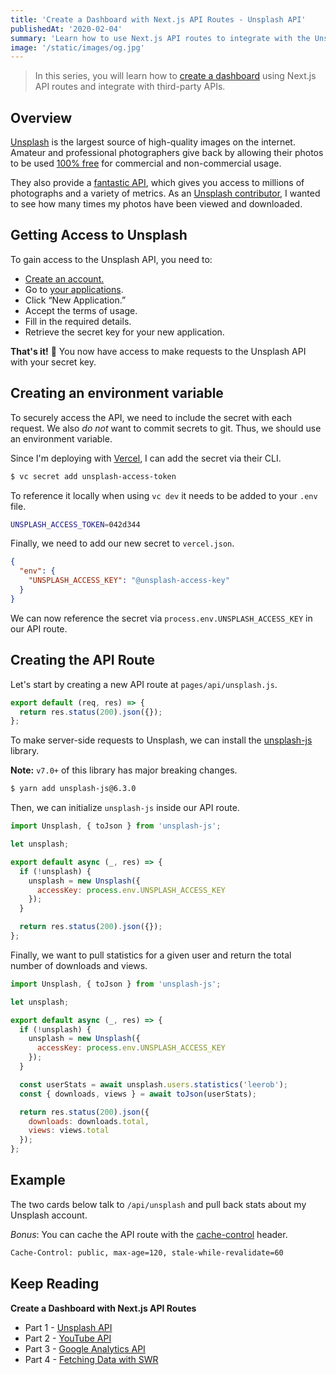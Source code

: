 ```yaml
---
title: 'Create a Dashboard with Next.js API Routes - Unsplash API'
publishedAt: '2020-02-04'
summary: 'Learn how to use Next.js API routes to integrate with the Unsplash API and retrieve statistics about a user.'
image: '/static/images/og.jpg'
---
```


> In this series, you will learn how to [create a dashboard](/dashboard) using Next.js API routes and integrate with third-party APIs.

<Unsplash />

## Overview

[Unsplash](https://unsplash.com) is the largest source of high-quality images on the internet.
Amateur and professional photographers give back by allowing their photos to be used [100% free](https://unsplash.com/license) for commercial and non-commercial usage.

They also provide a [fantastic API](https://unsplash.com/developers), which gives you access to millions of photographs and a variety of metrics.
As an [Unsplash contributor](https://unsplash.com/@leerob), I wanted to see how many times my photos have been viewed and downloaded.

## Getting Access to Unsplash

To gain access to the Unsplash API, you need to:

- [Create an account.](https://unsplash.com/documentation#creating-a-developer-account)
- Go to [your applications](https://unsplash.com/oauth/applications).
- Click “New Application.”
- Accept the terms of usage.
- Fill in the required details.
- Retrieve the secret key for your new application.

**That's it!** 🎉 You now have access to make requests to the Unsplash API with your secret key.

## Creating an environment variable

To securely access the API, we need to include the secret with each request.
We also _do not_ want to commit secrets to git. Thus, we should use an environment variable.

Since I'm deploying with [Vercel](https://vercel.com), I can add the secret via their CLI.

```bash
$ vc secret add unsplash-access-token
```

To reference it locally when using `vc dev` it needs to be added to your `.env` file.

```bash
UNSPLASH_ACCESS_TOKEN=042d344
```

Finally, we need to add our new secret to `vercel.json`.

```json:vercel.json
{
  "env": {
    "UNSPLASH_ACCESS_KEY": "@unsplash-access-key"
  }
}
```

We can now reference the secret via `process.env.UNSPLASH_ACCESS_KEY` in our API route.

## Creating the API Route

Let's start by creating a new API route at `pages/api/unsplash.js`.

```js
export default (req, res) => {
  return res.status(200).json({});
};
```

To make server-side requests to Unsplash, we can install the [unsplash-js](https://github.com/unsplash/unsplash-js) library.

**Note:** `v7.0+` of this library has major breaking changes.

```bash
$ yarn add unsplash-js@6.3.0
```

Then, we can initialize `unsplash-js` inside our API route.

```js
import Unsplash, { toJson } from 'unsplash-js';

let unsplash;

export default async (_, res) => {
  if (!unsplash) {
    unsplash = new Unsplash({
      accessKey: process.env.UNSPLASH_ACCESS_KEY
    });
  }

  return res.status(200).json({});
};
```

Finally, we want to pull statistics for a given user and return the total number of downloads and views.

```js
import Unsplash, { toJson } from 'unsplash-js';

let unsplash;

export default async (_, res) => {
  if (!unsplash) {
    unsplash = new Unsplash({
      accessKey: process.env.UNSPLASH_ACCESS_KEY
    });
  }

  const userStats = await unsplash.users.statistics('leerob');
  const { downloads, views } = await toJson(userStats);

  return res.status(200).json({
    downloads: downloads.total,
    views: views.total
  });
};
```

## Example

The two cards below talk to `/api/unsplash` and pull back stats about my Unsplash account.

_Bonus_: You can cache the API route with the [cache-control](https://developer.mozilla.org/en-US/docs/Web/HTTP/Headers/Cache-Control) header.

```bash
Cache-Control: public, max-age=120, stale-while-revalidate=60
```

<Unsplash />

## Keep Reading

**Create a Dashboard with Next.js API Routes**

- Part 1 - [Unsplash API](/blog/unsplash-api-nextjs)
- Part 2 - [YouTube API](/blog/youtube-api-nextjs)
- Part 3 - [Google Analytics API](/blog/google-analytics-api-nextjs)
- Part 4 - [Fetching Data with SWR](/blog/fetching-data-with-swr)

<ProjectCard
  title="React 2025"
  description="Build and deploy a modern Jamstack application using the most popular open-source software."
  href="https://react2025.com/"
  icon="react2025"
/>
